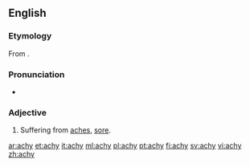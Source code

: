 ==English==

===Etymology===
From {{suffix|ache|y|lang=en}}.

===Pronunciation===
* {{IPA|/eɪki/|lang=en}}

===Adjective===
{{en-adj|er}}

# Suffering from [[ache]]s, [[sore]].

[[ar:achy]]
[[et:achy]]
[[it:achy]]
[[ml:achy]]
[[pl:achy]]
[[pt:achy]]
[[fi:achy]]
[[sv:achy]]
[[vi:achy]]
[[zh:achy]]